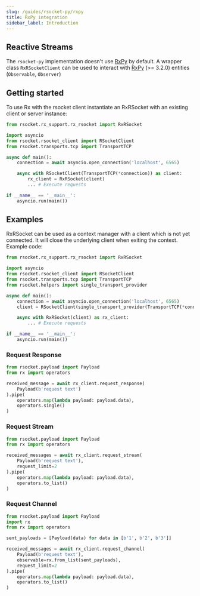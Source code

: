 ```yaml
---
slug: /guides/rsocket-py/rxpy
title: RxPy integration
sidebar_label: Introduction
---
```


## Reactive Streams

The `rsocket-py` implementation doesn't use [RxPy](https://pypi.org/project/Rx/) by default. A wrapper class `RxRSocketClient`
can be used to interact with [RxPy](https://pypi.org/project/Rx/) (>= 3.2.0) entities (`Observable`, `Observer`)

## Getting started

To use Rx with the rsocket client instantiate an RxRSocket with an existing client or server instance:

```py
from rsocket.rx_support.rx_rsocket import RxRSocket

import asyncio
from rsocket.rsocket_client import RSocketClient
from rsocket.transports.tcp import TransportTCP

async def main():
    connection = await asyncio.open_connection('localhost', 6565)

    async with RSocketClient(TransportTCP(*connection)) as client:
        rx_client = RxRSocket(client)
        ... # Execute requests

if __name__ == '__main__':
    asyncio.run(main())
```

## Examples

RxRSocket can be used as a context manager with a client which is not yet connected. It will close the underlying client
when exiting the context. Example code:

```py
from rsocket.rx_support.rx_rsocket import RxRSocket

import asyncio
from rsocket.rsocket_client import RSocketClient
from rsocket.transports.tcp import TransportTCP
from rsocket.helpers import single_transport_provider

async def main():
    connection = await asyncio.open_connection('localhost', 6565)
    client = RSocketClient(single_transport_provider(TransportTCP(*connection)))

    async with RxRSocket(client) as rx_client:
        ... # Execute requests

if __name__ == '__main__':
    asyncio.run(main())
```

### Request Response

```py
from rsocket.payload import Payload
from rx import operators

received_message = await rx_client.request_response(
    Payload(b'request text')
).pipe(
    operators.map(lambda payload: payload.data),
    operators.single()
)
```


### Request Stream

```py
from rsocket.payload import Payload
from rx import operators

received_messages = await rx_client.request_stream(
    Payload(b'request text'),
    request_limit=2
).pipe(
    operators.map(lambda payload: payload.data),
    operators.to_list()
)
```

### Request Channel

```py
from rsocket.payload import Payload
import rx
from rx import operators

sent_payloads = [Payload(data) for data in [b'1', b'2', b'3']]

received_messages = await rx_client.request_channel(
    Payload(b'request text'),
    observable=rx.from_list(sent_payloads),
    request_limit=2
).pipe(
    operators.map(lambda payload: payload.data),
    operators.to_list()
)
```
